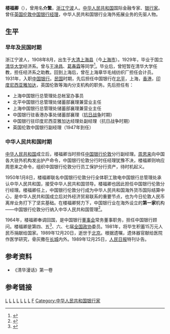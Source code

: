 '''楼福卿'''（{{bd|1908年||1989年|12月20日|catIdx=L楼}}），曾用名'''介繁'''，[[浙江|浙江]][[宁波|宁波]]人。[[中华人民共和国|中华人民共和国]]国际金融专家、[[银行家|银行家]]。曾任[[英国|英国]][[伦敦|伦敦]][[中国银行|中国银行]][[经理|经理]]，中华人民共和国银行业海外拓展业务的先驱人物。

==生平==
===早年及民国时期===
浙江宁波人，1908年8月，出生于[[大清|大清]][[上海县|上海县]]（今[[上海市|上海市]]）。1929年，毕业于国立[[清华大学|清华大学]]经济系。曾与[[王淦昌|王淦昌]]、[[葛春霖|葛春霖]]等同学<ref name="清华楼福卿">{{cite web|url=http://xs.tsinghua.edu.cn/docinfo/board/boarddetail.jsp?columnId=009&parentColumnId=0&itemSeq=6643|title=备尝艰辛 终生不悔——怀念最亲爱的爸爸妈妈|publisher=[[清华大学|清华大学]]校史馆|author=葛文|date=2009-06-30|accessdate=2012年7月12日|language=zh-hans}}{{dead link|date=2018年3月 |bot=InternetArchiveBot |fix-attempted=yes }}</ref>。毕业后，曾短暂在清华大学任教，担任经济系之助教。回到上海后，曾在上海章华毛绒纺织厂担任会计员。1931年，入职[[中国银行|中国银行]]。[[中華民國|民国]]时期，先后担任中国银行在[[北平|北平]]，上海，[[香港|香港]]，[[印度尼西亚|印度尼西亚]][[雅加达|雅加达]]，英国伦敦等海内分支机构的职务。先后担任有：
* 上海中国银行总管理处总帐室办事员
* 北平中国银行总管理处储蓄部襄理兼营业主任
* 上海中国银行总管理处储蓄部襄理兼营业主任
* 中国银行驻香港办事处储蓄部襄理（[[抗日战争|抗日战争]]时期）
* 中国银行驻印度尼西亚雅加达经理处副经理（抗日战争时期）
* 英国伦敦中国银行副经理（1947年到任）

===中华人民共和国时期===
[[中华人民共和国|中华人民共和国]]成立后，楼福卿当时担任[[中国银行|中国银行]][[伦敦|伦敦]]分行副经理。[[周恩来|周恩来]]向中国各大驻外机构发出护产命令，中国银行伦敦分行时任经理犹豫不决，楼福卿则响应周恩来之命令，组织中国银行伦敦分行员工保护分行资产，待时机起义。

1950年1月8日，楼福卿联名中国银行伦敦分行全体职工致电中国银行总管理处承认中华人民共和国，接受中华人民共和国领导。楼福卿也因此担任中国银行伦敦分行经理。楼福卿任上，中国银行伦敦分行成为中华人民共和国海外货币国际结算中心，是中华人民共和国成立后对外经济贸易联系的重要节点，也为今日伦敦人民币离岸业务打下了坚实基础。在楼福卿努力下，中国银行业在海外设立的'''第一家'''机构——中国银行伦敦分行纳入中华人民共和国管理<ref name="百年中行">{{cite web|url=http://epaper.shaoxing.com.cn/ttsb/html/2012-02/22/content_636044.htm|title=“百年中行·百年辉煌”系列报道之三——百年中行 人文荟萃|publisher=天天商报|author=钟航|date=2012年2月22日 星期 三|accessdate=2012年7月12日|language=zh-hans}}{{dead link|date=2018年3月 |bot=InternetArchiveBot |fix-attempted=yes }}</ref>。

1964年，楼福卿奉调回国，是中国银行[[董事会|董事会]]常务董事职务，担任中国银行顾问。楼福卿是第四、五<ref name="5届政协">{{cite web |url=http://www.chinadaily.com.cn/dfpd/2012qglianghui/2011-02/15/content_14601624_9.htm |title=中国人民政治协商会议第五届全国委员会 |publisher=[[中国日报|中国日报]]网 |author=2012全国两会 |date=2011-02-15 |accessdate=2012年7月12日 |language=zh-hans |archive-date=2020-09-23 |archive-url=https://web.archive.org/web/20200923071801/https://www.chinadaily.com.cn/dfpd/2012qglianghui/2011-02/15/content_14601624_9.htm |dead-url=no }}</ref>、六、七届[[全国政协|全国政协]]委员。1981年，将毕生积蓄15万元人民币捐献给国家。1989年12月20日，逝世于[[北京|北京]]。根据遗嘱，遗体器官献给医院作医学研究，骨灰撒在[[长城|长城]]内外。1989年12月25日，[[人民日报|人民日报]]特刊讣告。

==参考资料==
*《清华漫话》第一卷
==参考链接==
{{reflist}}

[[Category:1908年出生|L]]
[[Category:1989年逝世|L]]
[[Category:中華民國銀行家|L]]
[[Category:宁波人|L]]
[[Category:上海人|L]]
[[Category:宁波裔上海人|L]]
[[Category:國立清華大學校友|L]]
[[Category:楼姓|F]]
[[Category:中华人民共和国银行家|Category:中华人民共和国银行家]]